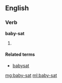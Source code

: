 ==English==

===Verb===
'''baby-sat'''

# {{past of|baby-sit}}

====Related terms====
* [[babysat]]

[[mg:baby-sat]]
[[ml:baby-sat]]